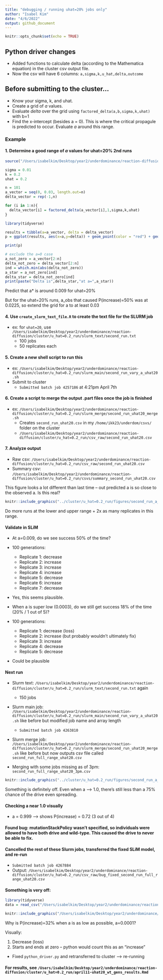 ```yaml
---
title: "debugging / running uhat=20% jobs only"
author: "Isabel Kim"
date: "4/6/2022"
output: github_document
---
```


```r
knitr::opts_chunk$set(echo = TRUE)
```

## Python driver changes

* Added functions to calculate delta (according to the Mathematica equation) in the cluster csv output file.
* Now the csv will have 6 columns: `a,sigma,k,u_hat,delta,outcome`


## Before submitting to the cluster...

* Know your sigma, k, and uhat.
* Create a grid of *a* values. 
* Evaluate *delta* over the grid using `factored_delta(a,b,sigma,k,uhat)` with b=1
* Find the x-intercept (besides a = 0). This is where the critical propagule is predicted to occur. Evaluate *a* around this range.

### Example


#### 1. Determine a good range of *a* values for uhat=20% 2nd runs
```r
source("/Users/isabelkim/Desktop/year2/underdominance/reaction-diffusion/scripts/auc-equations.R")

sigma = 0.01
k = 0.2
uhat = 0.2

n = 101
a_vector = seq(0, 0.03, length.out=n)
delta_vector = rep(-1,n)

for (i in 1:n){
  delta_vector[i] = factored_delta(a_vector[i],1,sigma,k,uhat)
}

library(tidyverse)

results = tibble(a=a_vector, delta = delta_vector)
p = ggplot(results, aes(x=a,y=delta)) + geom_point(color = "red") + geom_line() + geom_hline(yintercept = 0)

print(p)

# exclude the a=0 case
a_not_zero = a_vector[2:n]
delta_not_zero = delta_vector[2:n]
ind = which.min(abs(delta_not_zero))
a_star = a_not_zero[ind]
delta_star = delta_not_zero[ind]
print(paste("Delta is",delta_star,"at a=",a_star))
```

Predict that a* is around 0.009 for uhat=20% 

But for the uhat=20% runs, a_obs that caused P(increase)=50% was at 0.0225, so extend the grid for a to at least 0.03

#### 4. Use `create_slurm_text_file.R` to create the text file for the SLURM job

* ex: for `uhat=20`, use `/Users/isabelkim/Desktop/year2/underdominance/reaction-diffusion/cluster/u_hat=0.2_run/slurm_text/second_run.txt`
  + 100 jobs
  + 50 replicates each

#### 5. Create a new shell script to run this

* ex: `/Users/isabelkim/Desktop/year2/underdominance/reaction-diffusion/cluster/u_hat=0.2_run/slurm_main/second_run_vary_a_uhat20.sh`
* Submit to cluster
  + `Submitted batch job 4257186` at 4:21pm April 7th

#### 6. Create a script to merge the output .part files once the job is finished

* ex: `/Users/isabelkim/Desktop/year2/underdominance/reaction-diffusion/cluster/u_hat=0.2_run/slurm_merge/second_run_uhat20_merge.sh`
  + Creates `second_run_uhat20.csv` in my `/home/ikk23/underdom/csvs/` folder on the cluster
  + `/Users/isabelkim/Desktop/year2/underdominance/reaction-diffusion/cluster/u_hat=0.2_run/csv_raw/second_run_uhat20.csv`
  
#### 7. Analyze output

* Raw csv: `/Users/isabelkim/Desktop/year2/underdominance/reaction-diffusion/cluster/u_hat=0.2_run/csv_raw/second_run_uhat20.csv`
* Summary csv: `/Users/isabelkim/Desktop/year2/underdominance/reaction-diffusion/cluster/u_hat=0.2_run/csvs/summary_second_run_uhat20.csv`

This figure looks a lot different than last time -- out predicted a is so close to the observed a. Is this real?
```r
knitr::include_graphics("../cluster/u_hat=0.2_run/figures/second_run_a_0.0003_to_0.03.png")
```
Do more runs at the lower and upper range + 2x as many replicates in this range.

#### Validate in SLiM

* At a=0.009, do we see success 50% of the time?
* 100 generations:
  + Replicate 1: decrease
  + Replicate 2: increase
  + Replicate 3: increase
  + Replicate 4: increase
  + Replicate 5: decrease
  + Replicate 6: increase
  + Replicate 7: decrease
* Yes, this seems plausible.

* When a is super low (0.0003), do we still get success 18% of the time (20% / 1 out of 5)?
* 100 generations:
  + Replicate 1: decrease (loss)
  + Replicate 2: increase (but probably wouldn't ultimately fix)
  + Replicate 3: increase
  + Replicate 4: decrease
  + Replicate 5: decrease
* Could be plausible
  

#### Next run

* Slurm text: `/Users/isabelkim/Desktop/year2/underdominance/reaction-diffusion/cluster/u_hat=0.2_run/slurm_text/second_run.txt` again
  + 150 jobs
* Slurm main job: `/Users/isabelkim/Desktop/year2/underdominance/reaction-diffusion/cluster/u_hat=0.2_run/slurm_main/second_run_vary_a_uhat20.sh` like before but modified job name and array length
  + `Submitted batch job 4263810`
* Slurm merge job: `/Users/isabelkim/Desktop/year2/underdominance/reaction-diffusion/cluster/u_hat=0.2_run/slurm_merge/second_run_uhat20_merge.sh` like before but now outputs csv file called `second_run_full_range_uhat20.csv`

* Merging with some jobs missing as of 3pm: `second_run_full_range_uhat20_3pm.csv`

```r
knitr::include_graphics("../cluster/u_hat=0.2_run/figures/second_run_a_0.0001_to_0.999_3pm.png")
```
Something is definitely off. Even when a --> 1.0, there's still less than a 75% chance of the drive even spreading.

#### Checking a near 1.0 visually

* a = 0.999 --> shows P(increase) = 0.72 (3 out of 4)

#### Found bug: mutationStackPolicy wasn't specified, so individuals were allowed to have both drive and wild-type. This caused the drive to never be able to fix.

#### Cancelled the rest of these Slurm jobs, transferred the fixed SLiM model, and re-run

* `Submitted batch job 4267884`
* Output: `/Users/isabelkim/Desktop/year2/underdominance/reaction-diffusion/cluster/u_hat=0.2_run/csv_raw/bug_fixed_second_run_full_range_uhat20.csv`

#### Something is very off:

```r
library(tidyverse)
data = read_csv("/Users/isabelkim/Desktop/year2/underdominance/reaction-diffusion/cluster/u_hat=0.2_run/csvs/bug_fixed_second_run_full_range_uhat20_WEIRD_SUMMARY.csv")

knitr::include_graphics("/Users/isabelkim/Desktop/year2/underdominance/reaction-diffusion/cluster/u_hat=0.2_run/figures/second_run_WEIRD_OFF.png")
```

Why is P(increase)=32% when a is as low as possible, a=0.0001?

Visually:

1. Decrease (loss)
2. Starts and ends at zero -- python would count this as an "increase"
  + Fixed `python_driver.py` and retransferred to cluster --> re-running
  
#### For results, see `/Users/isabelkim/Desktop/year2/underdominance/reaction-diffusion/cluster/u_hat=0.2_run/april11-uhat20_wt_gens_results.Rmd`


  
